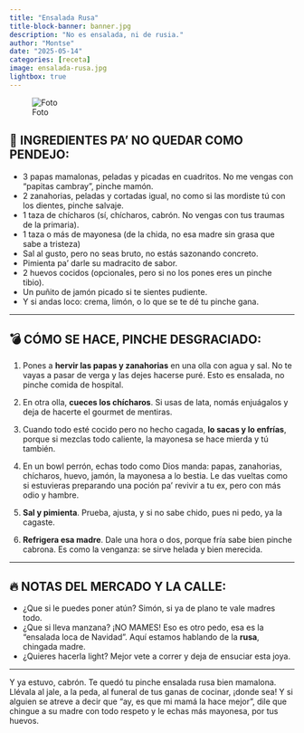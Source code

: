 ```yaml
---
title: "Ensalada Rusa"
title-block-banner: banner.jpg
description: "No es ensalada, ni de rusia."
author: "Montse"
date: "2025-05-14"
categories: [receta]
image: ensalada-rusa.jpg
lightbox: true
---
```


![Foto](ensalada-rusa.jpg)

## 🧨 **INGREDIENTES PA’ NO QUEDAR COMO PENDEJO:**

* 3 papas mamalonas, peladas y picadas en cuadritos. No me vengas con "papitas cambray", pinche mamón.
* 2 zanahorias, peladas y cortadas igual, no como si las mordiste tú con los dientes, pinche salvaje.
* 1 taza de chícharos (sí, chícharos, cabrón. No vengas con tus traumas de la primaria).
* 1 taza o más de mayonesa (de la chida, no esa madre sin grasa que sabe a tristeza)
* Sal al gusto, pero no seas bruto, no estás sazonando concreto.
* Pimienta pa’ darle su madracito de sabor.
* 2 huevos cocidos (opcionales, pero si no los pones eres un pinche tibio).
* Un puñito de jamón picado si te sientes pudiente.
* Y si andas loco: crema, limón, o lo que se te dé tu pinche gana.

---

## 💣 **CÓMO SE HACE, PINCHE DESGRACIADO:**

1. Pones a **hervir las papas y zanahorias** en una olla con agua y sal. No te vayas a pasar de verga y las dejes hacerse puré. Esto es ensalada, no pinche comida de hospital.

2. En otra olla, **cueces los chícharos**. Si usas de lata, nomás enjuágalos y deja de hacerte el gourmet de mentiras.

3. Cuando todo esté cocido pero no hecho cagada, **lo sacas y lo enfrías**, porque si mezclas todo caliente, la mayonesa se hace mierda y tú también.

4. En un bowl perrón, echas todo como Dios manda: papas, zanahorias, chícharos, huevo, jamón, la mayonesa a lo bestia.
   Le das vueltas como si estuvieras preparando una poción pa’ revivir a tu ex, pero con más odio y hambre.

5. **Sal y pimienta**. Prueba, ajusta, y si no sabe chido, pues ni pedo, ya la cagaste.

6. **Refrigera esa madre**. Dale una hora o dos, porque fría sabe bien pinche cabrona. Es como la venganza: se sirve helada y bien merecida.

---

## 🔥 **NOTAS DEL MERCADO Y LA CALLE:**

* ¿Que si le puedes poner atún? Simón, si ya de plano te vale madres todo.
* ¿Que si lleva manzana? ¡NO MAMES! Eso es otro pedo, esa es la "ensalada loca de Navidad". Aquí estamos hablando de la **rusa**, chingada madre.
* ¿Quieres hacerla light? Mejor vete a correr y deja de ensuciar esta joya.

---

Y ya estuvo, cabrón.
Te quedó tu pinche ensalada rusa bien mamalona. Llévala al jale, a la peda, al funeral de tus ganas de cocinar, ¡donde sea!
Y si alguien se atreve a decir que "ay, es que mi mamá la hace mejor", dile que chingue a su madre con todo respeto y le echas más mayonesa, por tus huevos.